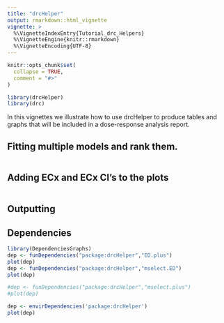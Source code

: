 ```yaml
---
title: "drcHelper"
output: rmarkdown::html_vignette
vignette: >
  %\VignetteIndexEntry{Tutorial_drc_Helpers}
  %\VignetteEngine{knitr::rmarkdown}
  %\VignetteEncoding{UTF-8}
---
```


```r
knitr::opts_chunk$set(
  collapse = TRUE,
  comment = "#>"
)
```

```r
library(drcHelper)
library(drc)

```

In this vignettes we illustrate how to use drcHelper to produce tables and graphs that will be included in a dose-response analysis report. 



## Fitting multiple models and rank them.


```r

```



## Adding ECx and ECx CI's to the plots

```r

```


## Outputting 


## Dependencies
```r
library(DependenciesGraphs)
dep <- funDependencies("package:drcHelper","ED.plus")
plot(dep)
dep <- funDependencies("package:drcHelper","mselect.ED")
plot(dep)

#dep <- funDependencies("package:drcHelper","mselect.plus")
#plot(dep)

dep <- envirDependencies('package:drcHelper')
plot(dep)
```
